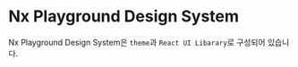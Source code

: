 # Nx Playground Design System

Nx Playground Design System은 `theme`과 `React UI Libarary`로 구성되어 있습니다.
